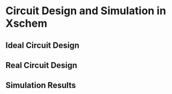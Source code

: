 # Circuit Design and Simulation in Xschem

## Ideal Circuit Design

## Real Circuit Design

## Simulation Results